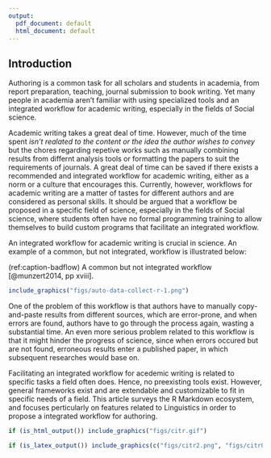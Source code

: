 ```yaml
---
output:
  pdf_document: default
  html_document: default
---
```

## Introduction

Authoring is a common task for all scholars and students in academia, from report preparation, teaching, journal submission to book writing. Yet many people in academia aren't familiar with using specialized tools and an integrated workflow for academic writing, especially in the fields of Social science.

Academic writing takes a great deal of time. However, much of the time spent *isn't realated to the content or the idea the author wishes to convey* but the chores regarding repetive works such as manually combining results from differnt analysis tools or formatting the papers to suit the requirements of journals.
A great deal of time can be saved if there exists a recommended and integrated workflow for academic writing, either as a norm or a culture that encourages this. Currently, however, workflows for academic writing are a matter of tastes for different authors and are considered as personal skills.
It should be argued that a workflow be proposed in a specific field of science, especially in the fields of Social science, where students often have no formal programming training to  allow themselves to build custom programs that facilitate an integrated workflow.

An integrated workflow for academic writing is crucial in science. An example of a common, but not integrated, workflow is illustrated below:

(ref:caption-badflow) A common but not integrated workflow [@munzert2014, pp xviii].

```r
include_graphics("figs/auto-data-collect-r-1.png")
```

One of the problem of this workflow is that authors have to manually copy-and-paste results from different sources, which are error-prone, and when errors are found, authors have to go through the process again, wasting a substantial time.
An even more serious problem related to this workflow is that it might hinder the progress of science, since when errors occured but are not found, erroneous results enter a published paper, in which subsequent researches would base on.

Facilitating an integrated workflow for acedemic writing is related to specific tasks a field often does. Hence, no preexisting tools exist. However, general frameworks exist and are extendable and customizable to fit in specific needs of a field. This article surveys the R Markdown ecosystem, and focuses perticularly on features related to Linguistics in order to propose a integrated workflow for authoring.


```r
if (is_html_output()) include_graphics("figs/citr.gif")
```

```r
if (is_latex_output()) include_graphics(c("figs/citr2.png", "figs/citr0.png"))
```


